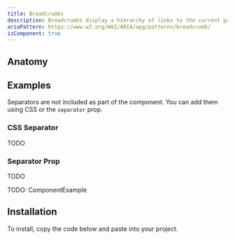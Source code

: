 ```yaml
---
title: Breadcrumbs
description: Breadcrumbs display a hierarchy of links to the current page or resource in an application.
ariaPattern: https://www.w3.org/WAI/ARIA/apg/patterns/breadcrumb/
isComponent: true
---
```


## Anatomy

<Anatomy source="breadcrumb" />

## Examples

Separators are not included as part of the component. You can add them using CSS or the `separator` prop.

### CSS Separator

TODO

### Separator Prop

TODO

TODO: ComponentExample

## Installation

To install, copy the code below and paste into your project.

<ComponentSource src="../../packages/ui/src/breadcrumbs.tsx" />
